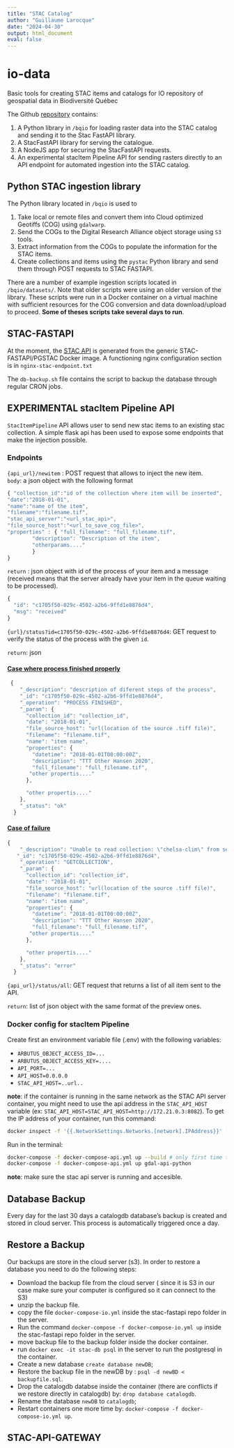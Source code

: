 ```yaml
---
title: "STAC Catalog"
author: "Guillaume Larocque"
date: "2024-04-30"
output: html_document
eval: false
---
```


# io-data

Basic tools for creating STAC items and catalogs for IO repository of geospatial data in Biodiversité Québec

The Github [repository](https://github.com/BiodiversiteQuebec/io-data) contains:

1. A Python library in `/bqio` for loading raster data into the STAC catalog and sending it to the Stac FastAPI library. 
2. A StacFastAPI library for serving the catalogue. 
3. A NodeJS app for securing the StacFastAPI requests. 
4. An experimental stacItem Pipeline API for sending rasters directly to an API endpoint for automated ingestion into the STAC catalog.

## Python STAC ingestion library

The Python library located in `/bqio` is used to

1. Take local or remote files and convert them into Cloud optimized Geotiffs (COG) using `gdalwarp`.
2. Send the COGs to the Digital Research Alliance object storage using `S3` tools.
3. Extract information from the COGs to populate the information for the STAC items.
4. Create collections and items using the `pystac` Python library and send them through POST requests to STAC FASTAPI.

There are a number of example ingestion scripts located in `/bqio/datasets/`. Note that older scripts were using an older version of the library. These scripts were run in a Docker container on a virtual machine with sufficient resources for the COG conversion and data download/upload to proceed. **Some of theses scripts take several days to run**.

## STAC-FASTAPI

At the moment, the [STAC API](https://github.com/ReseauBiodiversiteQuebec/stac-fastapi) is generated from the generic STAC-FASTAPI/PGSTAC Docker image. A functioning nginx configuration section is in `nginx-stac-endpoint.txt`

The `db-backup.sh` file contains the script to backup the database through regular CRON jobs.

## EXPERIMENTAL stacItem Pipeline API

`StacItemPipeline` API allows user to send new stac items to an existing stac collection.
A simple flask api has been used to expose some endpoints that make the injection possible.

### Endpoints

`{api_url}/newitem` : POST request that allows to inject the new item.  
`body`: a json object with the following format

```javascript
{ "collection_id":"id of the collection where item will be inserted",
"date":"2018-01-01",
"name":"name of the item",
"filename":"filename.tif",
"stac_api_server":"<url_stac_api>",
"file_source_host":"<url_to_save_cog_file>",
"properties" : { "full_filename": "full_filename.tif",
		"description": "Description of the item",
		"otherparams...."
		}
}
```

`return` : json object with id of the process of your item and a message (received means that the server already have your item in the queue waiting to be processed).

```javascript
{
  "id": "c1705f50-029c-4502-a2b6-9ffd1e8876d4",
  "msg": "received"
}
```

`{url}/status?id=c1705f50-029c-4502-a2b6-9ffd1e8876d4`: GET request to verify the status of the process with the given `id`.

`return`: json

#### <u>Case where process finished properly</u>

```javascript
 {
    "_description": "description of diferent steps of the process",
    "_id": "c1705f50-029c-4502-a2b6-9ffd1e8876d4",
    "_operation": "PROCESS FINISHED",
    "_param": {
      "collection_id": "collection_id",
      "date": "2018-01-01",
      "file_source_host": "url(location of the source .tiff file)",
      "filename": "filename.tif",
      "name": "item name",
      "properties": {
        "datetime": "2018-01-01T00:00:00Z",
        "description": "TTT Other Hansen 2020",
        "full_filename": "full_filename.tif",
       "other propertis...."
      },

      "other propertis...."
    },
    "_status": "ok"
  }
```

#### <u>Case of failure</u>

```javascript
{
    "_description": "Unable to read collection: \"chelsa-clim\" from server, error \n: <urlopen error [Errno 111] Connection refused>. \n Please check your conexion or congif.",
   "_id": "c1705f50-029c-4502-a2b6-9ffd1e8876d4",
    "_operation": "GETCOLLECTION",
    "_param": {
      "collection_id": "collection_id",
      "date": "2018-01-01",
      "file_source_host": "url(location of the source .tiff file)",
      "filename": "filename.tif",
      "name": "item name",
      "properties": {
        "datetime": "2018-01-01T00:00:00Z",
        "description": "TTT Other Hansen 2020",
        "full_filename": "full_filename.tif",
       "other propertis...."
      },

      "other propertis...."
    },
    "_status": "error"
  }
```

`{api_url}/status/all`: GET request that returns a list of all item sent to the API.

`return`: list of json object with the same format of the preview ones.

### Docker config for stacItem Pipeline

Create first an environment variable file (.env) with the following variables:

- `ARBUTUS_OBJECT_ACCESS_ID=...`
- `ARBUTUS_OBJECT_ACCESS_KEY=....`
- `API_PORT=...`
- `API_HOST=0.0.0.0`
- `STAC_API_HOST=..url..`

**note**: if the container is running in the same network as the STAC API server container, you might need to use the api address in the `STAC_API_HOST` variable (ex: `STAC_API_HOST=STAC_API_HOST=http://172.21.0.3:8082`). To get the IP address of your container, run this command:

```bash
docker inspect -f '{{.NetworkSettings.Networks.[network].IPAddress}}' [container name]
```

Run in the terminal:

```bash 
docker-compose -f docker-compose-api.yml up --build # only first time to build the image.
docker-compose -f docker-compose-api.yml up gdal-api-python
```

**note**: make sure the stac api server is running and accesible.

## Database Backup

Every day for the last 30 days a catalogdb database's backup is created and stored in cloud server. This process is automatically triggered once a day.

## Restore a Backup

Our backups are store in the cloud server (s3). In order to restore a database you need to do the following steps:

- Download the backup file from the cloud server ( since it is S3 in our case make sure your computer is configured so it can connect to the S3)
- unzip the backup file.
- copy the file `docker-compose-io.yml` inside the stac-fastapi repo folder in the server.
- Run the command `docker-compose -f docker-compose-io.yml up` inside the stac-fastapi repo folder in the server.
- move backup file to the backup folder inside the docker container.
- run `docker exec -it stac-db psql` in the server to run the postgresql in the container.
- Create a new database ` create database newDB`;
- Restore the backup file in the newDB by : `psql -d newBD < backupfile.sql`.
- Drop the catalogdb databse inside the container (there are conflicts if we restore directly in catalogdb) by: `drop database catalogdb`.
- Rename the database `newDB` to `catalogdb`;
- Restart containers one more time by: `docker-compose -f docker-compose-io.yml up`.

## STAC-API-GATEWAY


